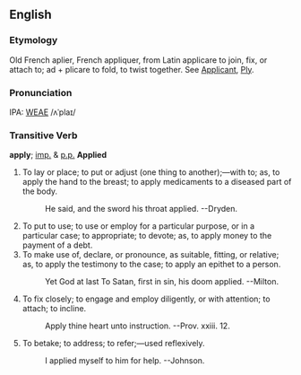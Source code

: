 ==English==
===Etymology===
Old French aplier, French appliquer, from Latin applicare to join, fix, or attach to; ad + plicare to fold, to twist  together.  See [[Applicant]], [[Ply]].

===Pronunciation===
IPA: [[WEAE]] /ʌˈplaɪ/

===Transitive Verb===
'''apply'''; [[imp.]] & [[p.p.]] '''Applied'''

# To lay or place; to put or adjust (one thing to another);&mdash;with to; as, to apply the hand to the breast; to apply  medicaments to a diseased part of the body.
#:    He said, and the sword his throat applied. --Dryden.
# To put to use; to use or employ for a particular purpose, or in a particular case; to appropriate; to devote; as, to apply money to the payment of a debt.
# To make use of, declare, or pronounce, as suitable, fitting, or relative; as, to apply the testimony to the case; to apply an epithet to a person.
#:    Yet God at last To Satan, first in sin, his doom applied. --Milton.
# To fix closely; to engage and employ diligently, or with attention; to attach; to incline.
#:    Apply thine heart unto instruction. --Prov. xxiii. 12.
# To betake; to address; to refer;&mdash;used reflexively.
#:    I applied myself to him for help. --Johnson.
<!-- material copied from Webster's Revised Unabridged Dictionary (1913) -->